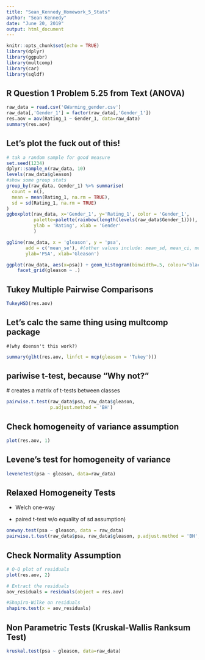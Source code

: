 ```yaml
---
title: "Sean_Kennedy_Homework_5_Stats"
author: "Sean Kennedy"
date: "June 20, 2019"
output: html_document
---
```


```r
knitr::opts_chunk$set(echo = TRUE)
library(dplyr)
library(ggpubr)
library(multcomp)
library(car)
library(sqldf)
```

## R Question 1 Problem 5.25 from Text (ANOVA)

```r
raw_data = read.csv('GWarming_gender.csv')
raw_data[,'Gender_1'] = factor(raw_data[,'Gender_1'])
res.aov = aov(Rating_1 ~ Gender_1, data=raw_data)
summary(res.aov)
```

## Let's plot the fuck out of this!

```r
# tak a random sample for good measure
set.seed(1234)
dplyr::sample_n(raw_data, 10)
levels(raw_data$gleason)
#show some group stats
group_by(raw_data, Gender_1) %>% summarise(
  count = n(),
  mean = mean(Rating_1, na.rm = TRUE),
  sd = sd(Rating_1, na.rm = TRUE)
)
ggboxplot(raw_data, x='Gender_1', y='Rating_1', color = 'Gender_1',
          palette=palette(rainbow(length(levels(raw_data$Gender_1)))),
          ylab = 'Rating', xlab = 'Gender'
          )

ggline(raw_data, x = 'gleason', y = 'psa', 
       add = c('mean_se'), #(other values include: mean_sd, mean_ci, median_iqr,jitter ....)
       ylab='PSA', xlab='Gleason')

ggplot(raw_data, aes(x=psa)) + geom_histogram(binwidth=.5, colour="black", fill="white") + 
    facet_grid(gleason ~ .) 
```

## Tukey Multiple Pairwise Comparisons

```r
TukeyHSD(res.aov)
```

## Let's calc the same thing using multcomp package 
  
    #(why doensn't this work?)
```r
summary(glht(res.aov, linfct = mcp(gleason = 'Tukey')))

```

## pariwise t-test, because "Why not?"
  
  # creates a matrix of t-tests between classes
```r
pairwise.t.test(raw_data$psa, raw_data$gleason,
                p.adjust.method = 'BH')

```

## Check homogeneity of variance assumption
```r
plot(res.aov, 1)
```

## Levene's test for homogeneity of variance
```r
leveneTest(psa ~ gleason, data=raw_data)
```

## Relaxed Homogeneity Tests
  
  - Welch one-way
  
  - paired t-test w/o equality of sd assumption)

```r
oneway.test(psa ~ gleason, data = raw_data)
pairwise.t.test(raw_data$psa, raw_data$gleason, p.adjust.method = 'BH', pool.sd = FALSE)
```

## Check Normality Assumption

```r
# Q-Q plot of residuals
plot(res.aov, 2)

# Extract the residuals 
aov_residuals = residuals(object = res.aov)

#Shapiro-Wilke on residuals
shapiro.test(x = aov_residuals)
```

## Non Parametric Tests (Kruskal-Wallis Ranksum Test)

```r
kruskal.test(psa ~ gleason, data=raw_data)

```

